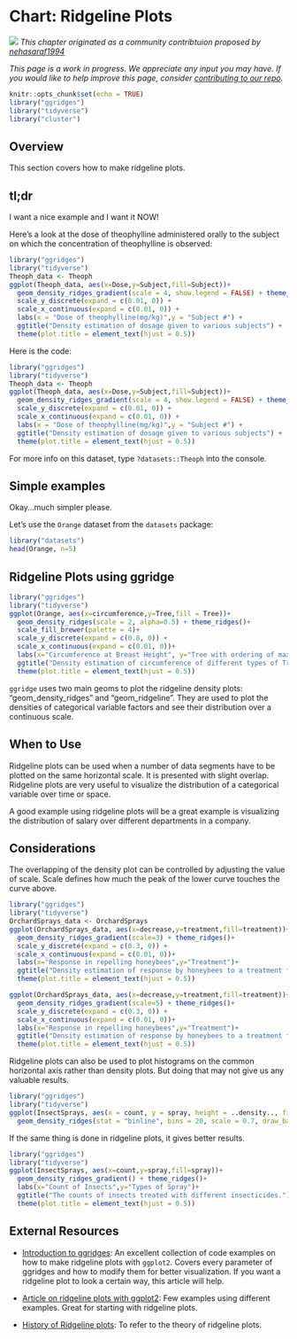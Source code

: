 # Chart: Ridgeline Plots {#ridgeline}

![](images/banners/banner_ridgeline.png)
*This chapter originated as a community contribtuion proposed by [nehasaraf1994](https://github.com/nehasaraf1994){target="_blank"}*

*This page is a work in progress. We appreciate any input you may have. If you would like to help improve this page, consider [contributing to our repo](contribute.html).*

```r
knitr::opts_chunk$set(echo = TRUE)
library("ggridges")
library("tidyverse")
library("cluster")
```
 
## Overview
 
This section covers how to make ridgeline plots.
 
## tl;dr
 
I want a nice example and I want it NOW!
 
Here's a look at the dose of theophylline administered orally to the subject on which the concentration of theophylline is observed:

```r
library("ggridges")
library("tidyverse")
Theoph_data <- Theoph
ggplot(Theoph_data, aes(x=Dose,y=Subject,fill=Subject))+
  geom_density_ridges_gradient(scale = 4, show.legend = FALSE) + theme_ridges() +
  scale_y_discrete(expand = c(0.01, 0)) +
  scale_x_continuous(expand = c(0.01, 0)) +
  labs(x = "Dose of theophylline(mg/kg)",y = "Subject #") +
  ggtitle("Density estimation of dosage given to various subjects") +
  theme(plot.title = element_text(hjust = 0.5))
```
 
Here is the code:

```r
library("ggridges")
library("tidyverse")
Theoph_data <- Theoph
ggplot(Theoph_data, aes(x=Dose,y=Subject,fill=Subject))+
  geom_density_ridges_gradient(scale = 4, show.legend = FALSE) + theme_ridges() +
  scale_y_discrete(expand = c(0.01, 0)) +
  scale_x_continuous(expand = c(0.01, 0)) +
  labs(x = "Dose of theophylline(mg/kg)",y = "Subject #") +
  ggtitle("Density estimation of dosage given to various subjects") +
  theme(plot.title = element_text(hjust = 0.5))
```
 

For more info on this dataset, type `?datasets::Theoph` into the console.
 
## Simple examples
 
Okay...much simpler please.
 
Let's use the `Orange` dataset from the `datasets` package:

```r
library("datasets")
head(Orange, n=5)
```

## Ridgeline Plots using ggridge

```r
library("ggridges")
library("tidyverse")
ggplot(Orange, aes(x=circumference,y=Tree,fill = Tree))+
  geom_density_ridges(scale = 2, alpha=0.5) + theme_ridges()+
  scale_fill_brewer(palette = 4)+
  scale_y_discrete(expand = c(0.8, 0)) +
  scale_x_continuous(expand = c(0.01, 0))+
  labs(x="Circumference at Breast Height", y="Tree with ordering of max diameter")+
  ggtitle("Density estimation of circumference of different types of Trees")+
  theme(plot.title = element_text(hjust = 0.5))
```

`ggridge` uses two main geoms to plot the ridgeline density plots: "geom_density_ridges" and "geom_ridgeline". They are used to plot the densities of categorical variable factors and see their distribution over a continuous scale.

## When to Use
 
Ridgeline plots can be used when a number of data segments have to be plotted on the same horizontal scale. It is presented with slight overlap. Ridgeline plots are very useful to visualize the distribution of a categorical variable over time or space.

A good example using ridgeline plots will be a great example is visualizing the distribution of salary over different departments in a company.

## Considerations
 
The overlapping of the density plot can be controlled by adjusting the value of scale. Scale defines how much the peak of the lower curve touches the curve above.

```r
library("ggridges")
library("tidyverse")
OrchardSprays_data <- OrchardSprays
ggplot(OrchardSprays_data, aes(x=decrease,y=treatment,fill=treatment))+
  geom_density_ridges_gradient(scale=3) + theme_ridges()+
  scale_y_discrete(expand = c(0.3, 0)) +
  scale_x_continuous(expand = c(0.01, 0))+
  labs(x="Response in repelling honeybees",y="Treatment")+
  ggtitle("Density estimation of response by honeybees to a treatment for scale=3")+
  theme(plot.title = element_text(hjust = 0.5))

ggplot(OrchardSprays_data, aes(x=decrease,y=treatment,fill=treatment))+
  geom_density_ridges_gradient(scale=5) + theme_ridges()+
  scale_y_discrete(expand = c(0.3, 0)) +
  scale_x_continuous(expand = c(0.01, 0))+
  labs(x="Response in repelling honeybees",y="Treatment")+
  ggtitle("Density estimation of response by honeybees to a treatment for scale=5")+
  theme(plot.title = element_text(hjust = 0.5))
```

Ridgeline plots can also be used to plot histograms on the common horizontal axis rather than density plots. But doing that may not give us any valuable results.

```r
library("ggridges")
library("tidyverse")
ggplot(InsectSprays, aes(x = count, y = spray, height = ..density.., fill = spray)) + 
  geom_density_ridges(stat = "binline", bins = 20, scale = 0.7, draw_baseline = FALSE)
```

If the same thing is done in ridgeline plots, it gives better results.

```r
library("ggridges")
library("tidyverse")
ggplot(InsectSprays, aes(x=count,y=spray,fill=spray))+
  geom_density_ridges_gradient() + theme_ridges()+
  labs(x="Count of Insects",y="Types of Spray")+
  ggtitle("The counts of insects treated with different insecticides.")+
  theme(plot.title = element_text(hjust = 0.5))
```

## External Resources

- [Introduction to ggridges](https://cran.r-project.org/web/packages/ggridges/vignettes/introduction.html){target="_blank"}: An excellent collection of code examples on how to make ridgeline plots with `ggplot2`. Covers every parameter of ggridges and how to modify them for better visualization. If you want a ridgeline plot to look a certain way, this article will help.

- [Article on ridgeline plots with ggplot2](https://rdrr.io/cran/ggridges/man/geom_density_ridges.html){target="_blank"}: Few examples using different examples. Great for starting with ridgeline plots.

- [History of Ridgeline plots](https://blog.revolutionanalytics.com/2017/07/joyplots.html){target="_blank"}: To refer to the theory of ridgeline plots.
